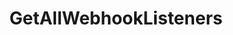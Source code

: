 ---
title: GetAllWebhookListeners
openapi: ../indexer.json post /rpc/Indexer/GetAllWebhookListeners
---